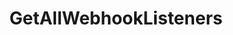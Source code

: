 ---
title: GetAllWebhookListeners
openapi: ../indexer.json post /rpc/Indexer/GetAllWebhookListeners
---